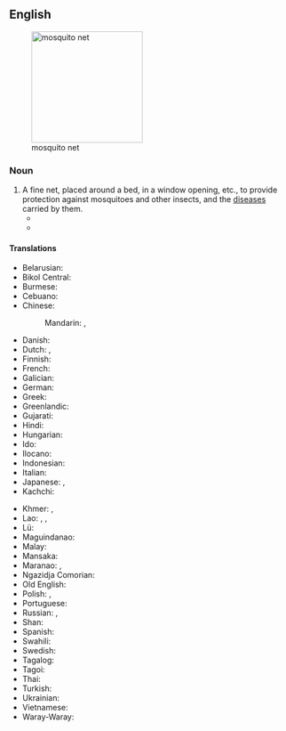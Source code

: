 ==English==
[[File:Javanbedcanopy.JPG|thumb|right|200px|mosquito net]]

===Noun===
{{wikipedia}}
{{en-noun}}

# A fine net, placed around a bed, in a window opening, etc., to provide protection against mosquitoes and other insects, and the [[disease]]s carried by them.
#* {{quote-book|1=en|year=1907|year_published=1980|author=Barbara Baynton|authorlink=Barbara Baynton|title=Human Toll|series=Portable Australian Authors: Barbara Baynton|editors=Sally Krimmer; Alan Lawson|publisher=University of Queensland Press|location=St Lucia|page=127|passage=Child-trouble widened her brown eyes as she turned them on the shrouded figure stiffly outlined by the sheet, now partly screened by the '''mosquito-net'''.}}
#* {{quote-book|1=en|year=1959|year_published=1972|author=Anthony Burgess|authorlink=Anthony Burgess|title=Beds in the East|series=The Malayan Trilogy|page=505|passage=In the room the '''mosquito net''' was down, ghost-grey in the falling light.}}

====Translations====
{{trans-top|fine net used to protect against mosquitos}}
* Belarusian: {{t-needed|be}}
* Bikol Central: {{t+|bcl|kubong}}
* Burmese: {{t+|my|ခြင်ထောင်}}
* Cebuano: {{t|ceb|moskitero}}
* Chinese:
*: Mandarin: {{t+|cmn|蚊帳|sc=Hani}}, {{t+|cmn|蚊帐|tr=wénzhàng|sc=Hani}}
* Danish: {{t+|da|myggenet|n}}
* Dutch: {{t+|nl|klamboe|m}}, {{t+|nl|muskietennet|n}}
* Finnish: {{t+|fi|hyttysverkko}}
* French: {{t+|fr|moustiquaire|f}}
* Galician: {{t+|gl|mosquiteiro|m}}
* German: {{t+|de|Moskitonetz|n}}
* Greek: {{t+|el|κουνουπιέρα}}
* Greenlandic: {{t|kl|ippernaaqqut}}
* Gujarati: {{t|gu|મચ્છરદાની}}
* Hindi: {{t|hi|मच्छरदानी|f}}
* Hungarian: {{t+|hu|szúnyogháló}}
* Ido: {{t|io|paramoskito}}
* Ilocano: {{t|ilo|kulambo}}
* Indonesian: {{t+|id|kelambu}}
* Italian: {{t+|it|zanzariera|f}}
* Japanese: {{t+|ja|蚊帳|tr=かや, kaya|sc=Jpan}}, {{t|ja|蚊屋|tr=かや, kaya|sc=Jpan}}
* Kachchi: {{t|kfr|મછરદાની}}
{{trans-mid}}
* Khmer: {{t+|km|មុង|tr=mung|sc=Khmr}}, {{t|km|មុងផ្លិត|tr=muŋ plət|sc=Khmr}}
* Lao: {{t|lo|ສຸດ}}, {{t|lo|ມຸ້ງ}}, {{t|lo|ມຸສະ}}
* Lü: {{t|khb|ᦉᦳᧆ}}
* Maguindanao: {{t|mdh|kulambu}}
* Malay: {{t|ms|kelambu}}
* Mansaka: {{t|msk|korambo}}
* Maranao: {{t|mrw|bakokong}}, {{t|mrw|kolambo}}
* Ngazidja Comorian: {{t|zdj|mustakera|c9|c10}}
* Old English: {{t|ang|myċġnett|n}}
* Polish: {{t+|pl|moskitiera|f}}, {{t|pl|komarnik|m}}
* Portuguese: {{t|pt|mosquiteiro|m}}
* Russian: {{t+|ru|накома́рник|m}}, {{t|ru|моски́тная се́тка|f}}
* Shan: {{t+|shn|သုတ်း}}
* Spanish: {{t+|es|mosquitero|m}}
* Swahili: {{t+|sw|kiandarua cha mbu}}
* Swedish: {{t+|sv|myggnät|n}}
* Tagalog: {{t|tl|kulambo}}
* Tagoi: {{t|tag|kulambo}}
* Thai: {{t+|th|มุ้ง}}
* Turkish: {{t+|tr|cibinlik}}
* Ukrainian: {{t-needed|uk}}
* Vietnamese: {{t+|vi|mùng}}
* Waray-Waray: {{t|war|moskitero}}
{{trans-bottom}}